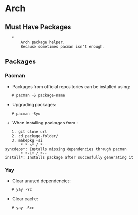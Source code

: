 = Arch =

== Must Have Packages ==

    * {{https://github.com/Jguer/yay|yay}}
        Arch package helper.
        Because sometimes pacman isn't enough.

== Packages ==

=== Pacman ===

* Packages from official repositories can be installed using:
    # pacman -S package-name

* Upgrading packages:
    # pacman -Syu

* When installing packages from {{aur.archlinux.org}}:
    1. git clone url
    2. cd package-folder/
    3. makepkg -si
        * *-s* / *--syncdeps*: Installs missing dependencies through pacman
        * *-i* / *--install*: Installs package after succesfully generating it

=== Yay ===

* Clear unused dependencies:
    # yay -Yc

* Clear cache:
    # yay -Scc
